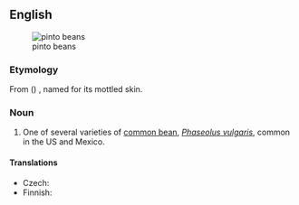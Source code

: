 ==English==
[[File:Pinto bean.jpg|thumb|pinto beans]]
===Etymology===
From {{etyl|es|en}} ({{term|frijol||lang=es|bean}}) {{term|pinto||lang=es|painted}}, named for its mottled skin.

===Noun===
{{en-noun|head=[[pinto]] [[bean]]}}

# {{context|US|usually in plural|lang=en}} One of several varieties of [[common bean]], ''[[Phaseolus vulgaris]]'', common in the US and Mexico.

====Translations====
{{trans-top|variety of common bean}}
* Czech: {{t|cs|pinto fazole}}
* Finnish: {{t|fi|pintopapu}}
{{trans-mid}}
{{trans-bottom}}
